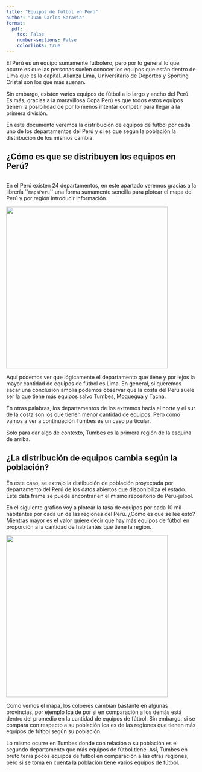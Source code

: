 ```yaml
---
title: "Equipos de fútbol en Perú"
author: "Juan Carlos Saravia"
format: 
  pdf:
    toc: False
    number-sections: False
    colorlinks: true
---
```


El Perú es un equipo sumamente futbolero, pero por lo general lo que ocurre es que las personas suelen conocer los equipos que están dentro de Lima que es la capital. Alianza Lima, Universitario de Deportes y Sporting Cristal son los que más suenan.

Sin embargo, existen varios equipos de fútbol a lo largo y ancho del Perú. Es más, gracias a la maravillosa Copa Perú es que todos estos equipos tienen la posibilidad de por lo menos intentar competir para llegar a la primera división.

En este documento veremos la distribución de equipos de fútbol por cada uno de los departamentos del Perú y si es que según la población la distribución de los mismos cambia.

## ¿Cómo es que se distribuyen los equipos en Perú?

## 

En el Perú existen 24 departamentos, en este apartado veremos gracias a la librería \`\``mapsPeru`\`\` una forma sumamente sencilla para plotear el mapa del Perú y por región introducir información.

![](images/Rplot_cantidad_equipos.png){width="428"}

Aquí podemos ver que lógicamente el departamento que tiene y por lejos la mayor cantidad de equipos de fútbol es Lima. En general, si queremos sacar una conclusión amplia podemos observar que la costa del Perú suele ser la que tiene más equipos salvo Tumbes, Moquegua y Tacna.

En otras palabras, los departamentos de los extremos hacia el norte y el sur de la costa son los que tienen menor cantidad de equipos. Pero como vamos a ver a continuación Tumbes es un caso particular.

Solo para dar algo de contexto, Tumbes es la primera región de la esquina de arriba.

## ¿La distribución de equipos cambia según la población?

#### 

En este caso, se extrajo la distibución de población proyectada por departamento del Perú de los datos abiertos que disponibiliza el estado. Este data frame se puede encontrar en el mismo repositorio de Peru-julbol.

En el siguiente gráfico voy a plotear la tasa de equipos por cada 10 mil habitantes por cada un de las regiones del Perú. ¿Cómo es que se lee esto? Mientras mayor es el valor quiere decir que hay más equipos de fútbol en proporción a la cantidad de habitantes que tiene la región.

![](images/Rplot_equipos_habitantes.png){width="428"}

Como vemos el mapa, los coloeres cambian bastante en algunas provincias, por ejemplo Ica de por si en comparación a los demás está dentro del promedio en la cantidad de equipos de fútbol. Sin embargo, si se compara con respecto a su población Ica es de las regiones que tienen más equipos de fútbol según su población.

Lo mismo ocurre en Tumbes donde con relación a su población es el segundo departamento que más equipos de fútbol tiene. Así, Tumbes en bruto tenia pocos equipos de fútbol en comparación a las otras regiones, pero si se toma en cuenta la población tiene varios equipos de fútbol.
